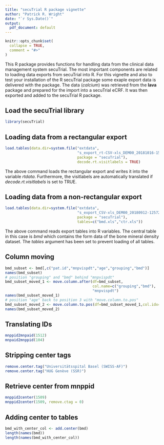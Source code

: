 ```yaml
---
title: "secuTrial R package vignette"
author: "Patrick R. Wright"
date: "`r Sys.Date()`"
output:
  pdf_document: default
---
```


```r
knitr::opts_chunk$set(
  collapse = TRUE,
  comment = "#>"
)
```

This R package provides functions for handling data from the clinical data management system secuTrial. The most important components are
related to loading data exports from secuTrial into R. For this vignette and also to test your installation of the R secuTrial package
some exaple export data is delivered with the package. The data (*calcium*) was retrieved from the **lava** package and prepared for the 
import into a secuTrial eCRF. It was then exported and added to the secuTrial R package.

## Load the secuTrial library

```r
library(secuTrial)
```

## Loading data from a rectangular export

```r
load.tables(data.dir=system.file("extdata", 
                                 "s_export_rt-CSV-xls_DEM00_20181016-151332.zip", 
                                 package = "secuTrial"), 
                                 decode.rt.visitlabels = TRUE)
```

The above command loads the rectangular export and writes it into the variable *rtdata*. 
Furthermore, the visitlabels are automatically translated if *decode.rt.visitlabels* is set to TRUE.

## Loading data from a non-rectangular export
```r
load.tables(data.dir=system.file("extdata", 
                                 "s_export_CSV-xls_DEM00_20180912-125720.zip", 
                                 package = "secuTrial"),
                                 tables=c("bmd.xls","ctr.xls"))
```

The above command reads export tables into R variables. The central table in this case is *bmd* which contains the form data of the bone mineral density
dataset. The *tables* argument has been set to prevent loading of all tables.

## Column moving

```r
bmd_subset <- bmd[,c("pat.id","mnpvispdt","age","grouping","bmd")]
names(bmd_subset)
# position "grouping" and "bmd" behind "mnpvispdt"
bmd_subset_moved_1 <- move.column.after(df=bmd_subset,
                                        col.name=c("grouping","bmd"),
                                        "mnpvispdt")
names(bmd_subset_moved_1)
# position "age" back to position 3 with "move.column.to.pos"
bmd_subset_moved_2 <- move.column.to.pos(df=bmd_subset_moved_1,col.idx=5,new.col.idx=3)
names(bmd_subset_moved_2)

```

## Translating IDs

```r
mnppid2mnpaid(1512)
mnpaid2mnppid(104)
```

## Stripping center tags
```r
remove.center.tag("Universitätsspital Basel (SWISS-AF)")
remove.center.tag("HUG Genève (SSR)")
```

## Retrieve center from mnppid
```r
mnppid2center(1509)
mnppid2center(1509, remove.ctag = 0)
```

## Adding center to tables
```r
bmd_with_center_col <- add.center(bmd)
length(names(bmd))
length(names(bmd_with_center_col))
```

